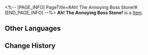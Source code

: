 <%-- [PAGE_INFO]
PageTitle=#Ah! The Annoying Boss Stone!#
[END_PAGE_INFO] --%>
{{Item Infobox
|title       = Ah! The Annoying Boss Stone!
|id          = 223260
|image       = Dreamscape Pass Sticker Ah! The Annoying Boss Stone!.png
|type        = 
|invCategory = 
|rarity      = 4
|effect      = Digital stickers that can be used to decorate the pages of the Dreamtour Handbook. They come in many different styles.
|description = 
|source1     = Unlocked by Default
}}
{{Description|1=A secret that has escaped most people's notice: Blue crocodiles have hair.}}
'''Ah! The Annoying Boss Stone!''' is a [[Item]].

==Other Languages==
{{Other Languages
|en   = Ah! The Annoying Boss Stone!
|zhs  = 啊！讨厌的石头老板
|zht  = 啊！討厭的石頭老闆
|ja   = あ！嫌われボス・ストーンだ！
|ko   = 아! 짜증 나는 스톤 보스
|es   = ¡Ah! ¡Es el odioso Pedrusco!
|fr   = Ah ! Cette andouille de Boss Stone !
|ru   = А! Босс Камень бесит!
|th   = อ่า! หัวหน้า Stone ที่น่าโมโห
|vi   = A! Ông Chủ Đá Đáng Ghét
|de   = Ah! Der nervige Boss Stone!
|id   = Ah! Bos Stone yang Menyebalkan!
|pt   = Ah! O Irritante Chefe Pedreira!
}}

==Change History==
{{Change History|2.0}}